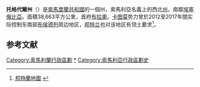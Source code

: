 {{noteTA
|G1=地名
|1=zh-tw:布勞; zh-cn:布拉奧; 
}}
{{Infobox settlement
|name                   =托格代爾州
|native_name            =Togdheer
|other_name             =
|settlement_type        =[[索馬利蘭行政區劃|州]]
|image_skyline          =Burcoresid.jpeg
|imagesize              =
|image_caption          = [[布拉奧|布拉奧]]的一處居住區
|image_flag             = 
|image_seal             = 
|image_shield           = 
|nickname               = 
|motto                  = 
|image_map              =File:Togdheer in Somaliland.svg
|mapsize                =250px
|map_caption            =托格代爾州在索馬里蘭的位置
|coordinates            = 
|subdivision_type       =[[世界政區索引|主权国家]]
|subdivision_name       = ''[[De_jure|依法]]'' {{flag|Somalia}}[[卡圖莫州|卡圖莫州]]
''[[De_facto|實際]]'' {{flag|Somaliland}}
|subdivision_type1      =
|subdivision_name1      =
|established_title      =  
|established_date       = 
|seat_type              =首府
|seat                   =[[布拉奧|布拉奧]]
|government_type        = 
|leader_title           =
|leader_name            = 
|area_magnitude         = 
|area_total_km2         =
|elevation_m            = 
|elevation_ft           = 
|population_total       =
|population_as_of       = 
|population_density_km2 = 
|population_note        = 
|postal_code_type       =  
|postal_code            =
|area_code              =
| blank_name_sec2       = [[人類發展指數|HDI]]（2017）
|blank_info_sec2          = 0.313<ref name="GlobalDataLab">{{Cite web|url=https://hdi.globaldatalab.org/areadata/shdi/|title=Sub-national HDI - Area Database - Global Data Lab|website=hdi.globaldatalab.org|language=en|access-date=2018-09-13|archive-date=2018-09-23|archive-url=https://web.archive.org/web/20180923120638/https://hdi.globaldatalab.org/areadata/shdi/|dead-url=no}}</ref><br/>{{color|#500|低}} · [[索馬利亞各州人類發展指數列表|全國第11位]] 
|website                =
|timezone               =[[東非時間|EAT]]
|utc_offset             =+3
}}
'''托格代爾州'''（{{lang-so|Togdheer}}）是[[索馬里蘭共和國|索馬里蘭共和國]]的一個州，索馬利亞名義上的西北[[索馬利亞行政區劃|州]]，南鄰[[埃塞俄比亞|埃塞俄比亞]]。面積38,663平方公里，首府[[布拉奧|布拉奧]]。[[卡图莫|卡图莫]]势力曾於2012至2017年間实际控制东南部[[布侯德列|布侯德列]]周边地区，[[邦特兰|邦特兰]]也对该地区有领土要求<ref>[http://www.puntlandgovt.com/map.php 邦特蘭地圖] {{webarchive|url=https://web.archive.org/web/20070210055035/http://www.puntlandgovt.com/map.php |date=2007-02-10 }}</ref>。

== 参考文献 ==
<div class="references-small">
<references />
</div>

{{索马里行政区划}}

[[Category:索馬利蘭行政區劃|Category:索馬利蘭行政區劃]]
[[Category:托格代爾州|*]]
[[Category:索馬利亞行政區劃史|Category:索馬利亞行政區劃史]]